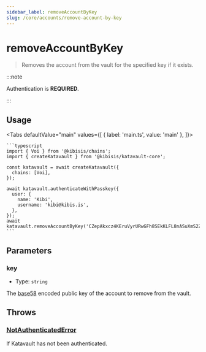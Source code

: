 ```yaml
---
sidebar_label: removeAccountByKey
slug: /core/accounts/remove-account-by-key
---
```



<!-- components -->

<!-- constants -->

# removeAccountByKey

> Removes the account from the vault for the specified key if it exists.

:::note

Authentication is **REQUIRED**.

:::

<SectionBreak />

## Usage

<Tabs
  defaultValue="main"
  values={[
    { label: 'main.ts', value: 'main' },
  ]}>
  <TabItem value="main">

    ```typescript
    import { Voi } from '@kibisis/chains';
    import { createKatavault } from '@kibisis/katavault-core';

    const katavault = await createKatavault({
      chains: [Voi],
    });

    await katavault.authenticateWithPasskey({
      user: {
        name: 'Kibi',
        username: 'kibi@kibis.is',
      },
    });
    await katavault.removeAccountByKey('CZepAkxcz4KEruVyrURwGFh8SEkKLFL8nASuXmS2Zu3a');
    ```

  </TabItem>
</Tabs>

<SectionBreak />

## Parameters

### key

* Type: `string`

The <a href={BASE_58_SPECIFICATION_URL} rel="noopener noreferrer" target="_blank">base58</a> encoded public key of the account to remove from the vault.

<SectionBreak />

## Throws

### [NotAuthenticatedError](04-glossary/03-errors.mdx#notauthenticatederror)

If Katavault has not been authenticated.
